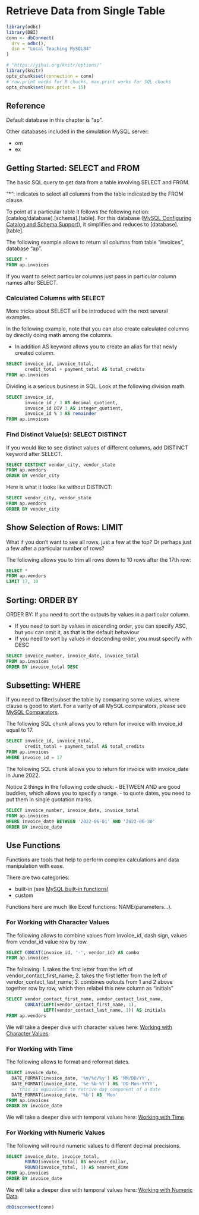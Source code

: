 # Retrieve Data from Single Table

```r
library(odbc)
library(DBI)
conn <- dbConnect(
  drv = odbc(),
  dsn = "Local Teaching MySQL84"
)

# "https://yihui.org/knitr/options/"
library(knitr)
opts_chunk$set(connection = conn)
# row.print works for R chucks, max.print works for SQL chucks
opts_chunk$set(max.print = 15)
```

## Reference

Default database in this chapter is "ap".

Other databases included in the simulation MySQL server:

-   om
-   ex

## Getting Started: SELECT and FROM

The basic SQL query to get data from a table involving SELECT and FROM. 

"*": indicates to select all columns from the table indicated by the FROM clause.

To point at a particular table it follows the following notion: [catalog/database].[schema].[table]. For this database ([MySQL Configuring Catalog and Schema Support](https://dev.mysql.com/doc/connector-odbc/en/connector-odbc-usagenotes-functionality-catalog-schema.html)), it simplifies and reduces to [database].[table].

The following example allows to return all columns from table "invoices", database "ap".

```sql
SELECT * 
FROM ap.invoices
```

If you want to select particular columns just pass in particular column names after SELECT.

### Calculated Columns with SELECT

More tricks about SELECT will be introduced with the next several examples.

In the following example, note that you can also create calculated columns by directly doing math among the columns. 

- In addition AS keyword allows you to create an alias for that newly created column.

```sql
SELECT invoice_id, invoice_total,
       credit_total + payment_total AS total_credits
FROM ap.invoices
```

Dividing is a serious business in SQL. Look at the following division math. 

```sql
SELECT invoice_id, 
       invoice_id / 3 AS decimal_quotient,
       invoice_id DIV 3 AS integer_quotient,
       invoice_id % 3 AS remainder
FROM ap.invoices
```

### Find Distinct Value(s): SELECT DISTINCT

If you would like to see distinct values of different columns, add DISTINCT keyword after SELECT.

```sql
SELECT DISTINCT vendor_city, vendor_state
FROM ap.vendors
ORDER BY vendor_city
```

Here is what it looks like without DISTINCT:

```sql
SELECT vendor_city, vendor_state
FROM ap.vendors
ORDER BY vendor_city
```

## Show Selection of Rows: LIMIT

What if you don't want to see all rows, just a few at the top? Or perhaps just a few after a particular number of rows?

The following allows you to trim all rows down to 10 rows after the 17th row:

```sql
SELECT *
FROM ap.vendors
LIMIT 17, 10
```

## Sorting: ORDER BY

ORDER BY: If you need to sort the outputs by values in a particular column.

- If you need to sort by values in ascending order, you can specify ASC, but you can omit it, as that is the default behaviour
- If you need to sort by values in descending order, you must specify with DESC

```sql
SELECT invoice_number, invoice_date, invoice_total
FROM ap.invoices
ORDER BY invoice_total DESC
```

## Subsetting: WHERE

If you need to filter/subset the table by comparing some values, where clause is good to start. For a varity of all MySQL comparators, please see [MySQL Comparators](https://dev.mysql.com/doc/refman/8.4/en/comparison-operators.html).

The following SQL chunk allows you to return for invoice with invoice_id equal to 17.

```sql
SELECT invoice_id, invoice_total,
       credit_total + payment_total AS total_credits
FROM ap.invoices
WHERE invoice_id = 17
```

The following SQL chunk allows you to return for invoice with invoice_date in June 2022.

Notice 2 things in the following code chuck: 
- BETWEEN AND are good buddies, which allows you to specify a range.
- to quote dates, you need to put them in single quotation marks.

```sql
SELECT invoice_number, invoice_date, invoice_total
FROM ap.invoices
WHERE invoice_date BETWEEN '2022-06-01' AND '2022-06-30'
ORDER BY invoice_date
```

## Use Functions

Functions are tools that help to perform complex calculations and data manipulation with ease. 

There are two categories:

- built-in (see [MySQL built-in functions](https://dev.mysql.com/doc/refman/8.4/en/built-in-function-reference.html))
- custom

Functions here are much like Excel functions: NAME(parameters...).

### For Working with Character Values

The following allows to combine values from invoice_id, dash sign, values from vendor_id value row by row.

```sql
SELECT CONCAT(invoice_id, '-', vendor_id) AS combo
FROM ap.invoices
```

The following: 
1. takes the first letter from the left of vendor_contact_first_name;
2. takes the first letter from the left of vendor_contact_last_name;
3. combines outouts from 1 and 2 above together row by row, which then relabel this new column as "initials"

```sql
SELECT vendor_contact_first_name, vendor_contact_last_name,
       CONCAT(LEFT(vendor_contact_first_name, 1), 
              LEFT(vendor_contact_last_name, 1)) AS initials
FROM ap.vendors
```

We will take a deeper dive with character values here: [Working with Character Values](MySQL_9_Working_with_Character_Values.qmd).

### For Working with Time

The following allows to format and reformat dates. 

```sql
SELECT invoice_date,
  DATE_FORMAT(invoice_date, '%m/%d/%y') AS 'MM/DD/YY',
  DATE_FORMAT(invoice_date, '%e-%b-%Y') AS 'DD-Mon-YYYY',
  -- this is equivalent to retrive day component of a date
  DATE_FORMAT(invoice_date, '%b') AS 'Mon'
FROM ap.invoices
ORDER BY invoice_date
```

We will take a deeper dive with temporal values here: [Working with Time](MySQL_10_Working_with_Time.qmd).

### For Working with Numeric Values

The following will round numeric values to different decimal precisions.

```sql
SELECT invoice_date, invoice_total,
       ROUND(invoice_total) AS nearest_dollar,
       ROUND(invoice_total, 1) AS nearest_dime
FROM ap.invoices
ORDER BY invoice_date
```

We will take a deeper dive with temporal values here: [Working with Numeric Data](MySQL_8_Working_with_Numeric_Data.qmd).

```r
dbDisconnect(conn)
```

